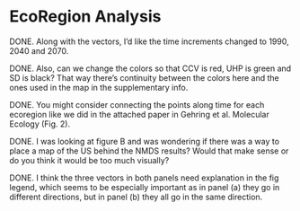 EcoRegion Analysis
==================

DONE. Along with the vectors, I'd like the time increments changed to 1990,
2040 and 2070.

DONE. Also, can we change the colors so that CCV is red, UHP is green and SD
is black? That way there's continuity between the colors here and the
ones used in the map in the supplementary info.

DONE. You might consider connecting the points along time for each ecoregion
like we did in the attached paper in Gehring et al. Molecular Ecology
(Fig. 2).  


DONE. I was looking at figure B and was wondering if there was a way to
place a map of the US behind the NMDS results? Would that make sense
or do you think it would be too much visually?


DONE. I think the three vectors in both panels need explanation
in the fig legend, which seems to be especially important as in panel
(a) they go in different directions, but in panel (b) they all go in
the same direction.



